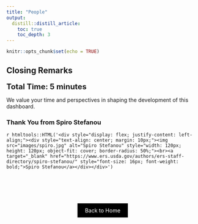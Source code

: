 ```yaml
---
title: "People"
output: 
  distill::distill_article:
    toc: true
    toc_depth: 3
---
```


```r
knitr::opts_chunk$set(echo = TRUE)
```

## Closing Remarks 

<span style="font-size: 20px; font-weight: bold;">**Total Time: 5 minutes**</span>

We value your time and perspectives in shaping the development of this dashboard.

### Thank You from Spiro Stefanou

`r htmltools::HTML('<div style="display: flex; justify-content: left-align;"><div style="text-align: center; margin: 10px;"><img src="images/spiro.jpg" alt="Spiro Stefanou" style="width: 120px; height: 120px; object-fit: cover; border-radius: 50%;"><br><a target="_blank" href="https://www.ers.usda.gov/authors/ers-staff-directory/spiro-stefanou/" style="font-size: 16px; font-weight: bold;">Spiro Stefanou</a></div></div>')`




<!-- ################## -->

<div style="padding-bottom: 60px;"></div>

<!--===================================-->
<div style="text-align: center;">
  <a href="index.html" class="btn" style="background-color: black; color: white; padding: 10px 20px; text-align: center; text-decoration: none; display: inline-block;">Back to Home</a>
</div>


<!-- Back to Top Button 
<div id="back-to-top" style="position: fixed; bottom: 20px; right: 20px; display: none;">
  <a href="#top" onclick="document.body.scrollTop = 0; document.documentElement.scrollTop = 0; return false;" style="text-decoration: none; color: white; background-color: black; padding: 10px;">Back to Top</a>
</div>

<script>
window.onscroll = function() {scrollFunction()};

function scrollFunction() {
  if (document.body.scrollTop > 20 || document.documentElement.scrollTop > 20) {
    document.getElementById("back-to-top").style.display = "block";
  } else {
    document.getElementById("back-to-top").style.display = "none";
  }
}
</script>
-->